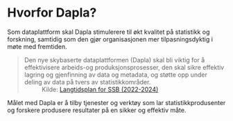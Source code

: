 # Hvorfor Dapla?

Som dataplattform skal Dapla stimulerere til økt kvalitet på statistikk og forskning, samtidig som den gjør organisasjonen mer tilpasningsdyktig i møte med fremtiden. 

> Den nye skybaserte dataplattformen (Dapla) skal bli viktig for å effektivisere arbeids-og produksjonsprosesser, den skal sikre effektiv lagring og gjenfinning av data og metadata, og støtte opp under deling av data på tvers av statistikkområder.
: Kilde: [Langtidsplan for SSB  (2022-2024)](https://ssbno.sharepoint.com/sites/Virksomhetsstyring/SiteAssets/Forms/AllItems.aspx?id=%2Fsites%2FVirksomhetsstyring%2FSiteAssets%2FSitePages%2FVirksomhetsstyring%2FLangtidsplan%2Dfor%2DSSB%2D2022%2D2024%2Epdf&parent=%2Fsites%2FVirksomhetsstyring%2FSiteAssets%2FSitePages%2FVirksomhetsstyring)

Målet med Dapla er å tilby tjenester og verktøy som lar statistikkprodusenter og forskere produsere resultater på en sikker og effektiv måte.
